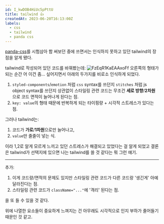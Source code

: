 ```yaml
---
id: I_kwDOB4HiUc5pPttU
title: tailwind 👍
createdAt: 2023-06-20T16:13:00Z
labels:
  - css
  - tailwind
  - panda css
---
```


[panda-css](https://panda-css.com/)를 시험삼아 함 써보던 중에 쓰면서는 인식하지 못하고 있던 tailwind의 장점을 알게 됐다.

tailwind로 작성되어 있던 코드를 바꿔봤는데:
![FzEqR1KaEAAxoFf](https://github.com/sehyunchung/til/assets/31644638/18ec2447-46af-444d-9f8c-07ff6dd89d73)
오른쪽의 형태가 되는 순간 어 이건 좀... 싶어지면서 아래의 두가지를 비로소 인식하게 되었다.

1. `styled-components`/`emotion` 처럼 `css` syntax를 쓰던지 `stitches` 처럼 js object syntax를 쓰던지 상관없이 스타일링 관련 코드는 무조건 **세로 방향**/**2차원**으로 코드 면적이 늘어나게 된다는 점.
2. `key: value`의 형태 때문에 반복하게 되는 타이핑량 + 시각적 스트레스가 있다는 점.

그러나 tailwind는:

1. 코드가 **가로**/**1차원**으로만 늘어나고,
2. `value`만 줄줄이 넣는 식.

이라 1,2로 알게 모르게 느끼고 있던 스트레스가 해결되고 있었다는 걸 알게 되었고 결론은 tailwind가 선택지에 있으면 나는 tailwind를 쓸 것 같다는 뭐 그런 얘기.

---

추가:

1. 이게 코드량/면적의 문제도 있지만 스타일링 관련 코드가 다른 코드랑 '생긴게' 아예 달라진다는 점.
2. 스타일링 관련 코드가 `className="..."`에 '격리' 된다는 점.

을 또 들 수 있을 것 같다.

위에 나열한 요소들이 중요하게 느껴지는 건 아무래도 시각적으로 인지 부하가 줄어들기 때문인 것 같고.
